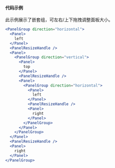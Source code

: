 
#### 代码示例

此示例展示了嵌套组，可左右/上下拖拽调整面板大小。

<NestedDemo />

```jsx
<PanelGroup direction="horizontal">
  <Panel>
    left
  </Panel>
  <PanelResizeHandle />
  <Panel>
    <PanelGroup direction="vertical">
      <Panel>
        top
      </Panel>
      <PanelResizeHandle />
      <Panel>
        <PanelGroup direction="horizontal">
          <Panel>
            left
          </Panel>
          <PanelResizeHandle />
          <Panel>
            right
          </Panel>
        </PanelGroup>
      </Panel>
    </PanelGroup>
  </Panel>
  <PanelResizeHandle />
  <Panel>
    right
  </Panel>
</PanelGroup>
```